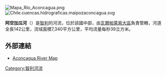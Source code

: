 [[Image:Mapa_Río_Aconcagua.png|right]]
[[Image:Chile.cuencas.hidrograficas.maipozaconcagua.svg|right]]

'''阿空加瓜河'''（{{lang-es|Río Aconcagua}}）是[[智利|智利]]的河流，位於該國中部，由[[瓦爾帕萊索大區|瓦爾帕萊索大區]]負責管轄，河道全長142公里，流域面積7,340平方公里，平均流量每秒39立方米。

==外部連結==
* [https://web.archive.org/web/20080419155643/http://www2.redenlaces.cl/webeducativos/hidrografia/zona2/cuenca5.htm  Aconcagua River Map]

{{coord|32|54|54|S|71|30|30|W|region:CL-VS_type:waterbody_source:kolossus-dewiki|display=title}}

{{Chile-geo-stub}}
[[Category:智利河流|Category:智利河流]]